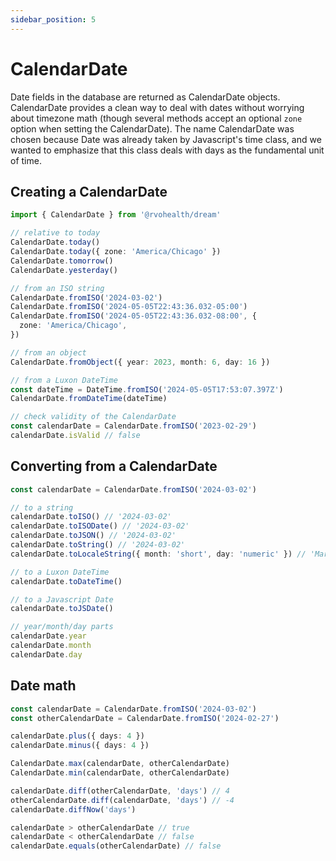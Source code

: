 ```yaml
---
sidebar_position: 5
---
```



# CalendarDate

Date fields in the database are returned as CalendarDate objects. CalendarDate provides a clean way to deal with dates without worrying about timezone math (though several methods accept an optional `zone` option when setting the CalendarDate). The name CalendarDate was chosen because Date was already taken by Javascript's time class, and we wanted to emphasize that this class deals with days as the fundamental unit of time.

## Creating a CalendarDate

```ts
import { CalendarDate } from '@rvohealth/dream'

// relative to today
CalendarDate.today()
CalendarDate.today({ zone: 'America/Chicago' })
CalendarDate.tomorrow()
CalendarDate.yesterday()

// from an ISO string
CalendarDate.fromISO('2024-03-02')
CalendarDate.fromISO('2024-05-05T22:43:36.032-05:00')
CalendarDate.fromISO('2024-05-05T22:43:36.032-08:00', {
  zone: 'America/Chicago',
})

// from an object
CalendarDate.fromObject({ year: 2023, month: 6, day: 16 })

// from a Luxon DateTime
const dateTime = DateTime.fromISO('2024-05-05T17:53:07.397Z')
CalendarDate.fromDateTime(dateTime)

// check validity of the CalendarDate
const calendarDate = CalendarDate.fromISO('2023-02-29')
calendarDate.isValid // false
```

## Converting from a CalendarDate

```ts
const calendarDate = CalendarDate.fromISO('2024-03-02')

// to a string
calendarDate.toISO() // '2024-03-02'
calendarDate.toISODate() // '2024-03-02'
calendarDate.toJSON() // '2024-03-02'
calendarDate.toString() // '2024-03-02'
calendarDate.toLocaleString({ month: 'short', day: 'numeric' }) // 'Mar 2'

// to a Luxon DateTime
calendarDate.toDateTime()

// to a Javascript Date
calendarDate.toJSDate()

// year/month/day parts
calendarDate.year
calendarDate.month
calendarDate.day
```

## Date math

```ts
const calendarDate = CalendarDate.fromISO('2024-03-02')
const otherCalendarDate = CalendarDate.fromISO('2024-02-27')

calendarDate.plus({ days: 4 })
calendarDate.minus({ days: 4 })

CalendarDate.max(calendarDate, otherCalendarDate)
CalendarDate.min(calendarDate, otherCalendarDate)

calendarDate.diff(otherCalendarDate, 'days') // 4
otherCalendarDate.diff(calendarDate, 'days') // -4
calendarDate.diffNow('days')

calendarDate > otherCalendarDate // true
calendarDate < otherCalendarDate // false
calendarDate.equals(otherCalendarDate) // false
```

